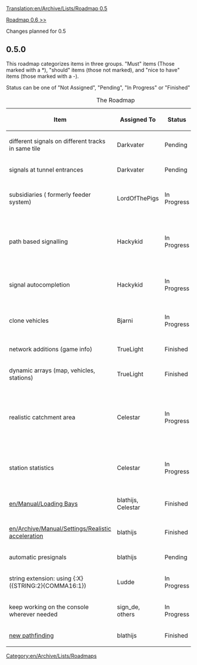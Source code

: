 [[Translation:en/Archive/Lists/Roadmap 0.5]]
[[Category:en/Archive/Lists/Roadmaps]]


[[en/Archive/Lists/Roadmap 0.6|Roadmap 0.6 >>]]

Changes planned for 0.5

== 0.5.0 ==

This roadmap categorizes items in three groups. "Must" items (Those marked with a *), "should" items (those not marked), and "nice to have" items (those marked with a -).

Status can be one of "Not Assigned", "Pending", "In Progress" or "Finished"

{| border="1"
|+ The Roadmap
|-
! Item !! Assigned To !! Status !! Remarks
|-
|different signals on different tracks in same tile || Darkvater
!class="claimed" | Pending ||
|-
|signals at tunnel entrances || Darkvater 
!class="claimed" | Pending ||
|-
|subsidiaries ( formerly feeder system) || LordOfThePigs
!class="wip" | In Progress || Betatest at the forum
|-
|path based signalling || Hackykid
!class="wip" | In Progress || Code finished, needs testing (SVN)
|-
|signal autocompletion || Hackykid
!class="wip" | In Progress || Betatest at the forum
|-
|clone vehicles || Bjarni
!class="wip" | In Progress || Betatest at the forum
|-
|network additions (game info) || TrueLight
!class="checked" | Finished || In 0.3.6
|-
|dynamic arrays (map, vehicles, stations) || TrueLight
!class="checked" | Finished || In 0.4.0
|-
|realistic catchment area || Celestar
!class="wip" | In Progress || Code finished, needs testing / balancing (SVN)
|-
|station statistics || Celestar
!class="wip" | In Progress || Code finished, needs testing 
|-
|[[en/Manual/Loading Bays]] || blathijs, Celestar
!class="checked" | Finished || In 0.4.0
|-
|[[en/Archive/Manual/Settings/Realistic acceleration]] || blathijs
!class="checked" | Finished || In 0.4.0
|-
|automatic presignals || blathijs
!class="claimed" | Pending ||
|-
|string extension: using {:X} ({STRING:2}{COMMA16:1}) || Ludde
!class="wip" | In Progress ||
|-
|keep working on the console wherever needed || sign_de, others
!class="wip" | In Progress ||
|-
|[[en/Archive/Manual/Settings/New train pathfinding|new pathfinding]] || blathijs
!class="checked" | Finished || In 0.4.0
|}